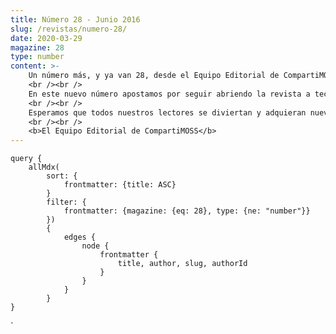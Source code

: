 ```yaml
---
title: Número 28 - Junio 2016
slug: /revistas/numero-28/
date: 2020-03-29
magazine: 28
type: number
content: >-
    Un número más, y ya van 28, desde el Equipo Editorial de CompartiMOSS nos complace compartir con todos nuestros lectores una edición más de la que esperamos que se convierta en la revista de habla hispana de referencia en tecnologías de Microsoft como lo ha sido, y sigue siendo, en la plataforma SharePoint. 
    <br /><br />
    En este nuevo número apostamos por seguir abriendo la revista a tecnologías clave de Microsoft como Microsoft Azure, Office 365 o Project Online (por poner dos ejemplos) y además, y como no podía ser de otra forma, hablamos (gracias al trabajo de nuestros autores) del futuro de SharePoint tanto desde la perspectiva de la evolución de la plataforma como del nuevo modelo de desarrollo anunciado por Microsoft el pasado 4 de mayo en San Francisco. 
    <br /><br />
    Esperamos que todos nuestros lectores se diviertan y adquieran nuevos conocimientos leyendo los estupendos artículos que forman parte del número 28 de la revista que, como SharePoint, seguirá creciendo y evolucionando en las próximas ediciones para incorporar nuevas tecnologías y plataformas al magazine.
    <br /><br />
    <b>El Equipo Editorial de CompartiMOSS​​​​​​​​</b>
---
```



<NumberHeader frontmatter={props.pageContext.frontmatter} />

<ViewArticles articles={props.data.allMdx} title="Índice" />

<ViewPartners />

    query {
        allMdx(    
            sort: {
                frontmatter: {title: ASC}
            }
            filter: {
                frontmatter: {magazine: {eq: 28}, type: {ne: "number"}}
            }) 
            {
                edges {
                    node {
                        frontmatter {
                            title, author, slug, authorId
                        }      
                    }
                }
            }
    }
`
